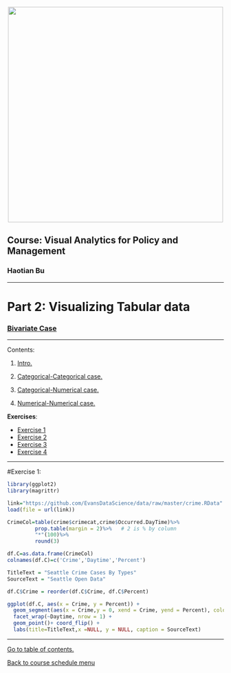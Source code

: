 <br> 
<center><img src="https://cdn2-www.dogtime.com/assets/uploads/gallery/siberian-husky-dog-breed-pictures/siberian-husky-dog-breed-pictures-3.jpg" width="500"></center>

## Course: Visual Analytics for Policy and Management

### Haotian Bu

_____
<a id='part1'></a>

# Part 2: Visualizing Tabular data

### [Bivariate Case](https://github.com/EvansDataScience/VisualAnalytics_2_tabularDataBiv)

_____

Contents:

1. [Intro.](#part1)

2. [Categorical-Categorical case.](#part2) 

3. [Categorical-Numerical case.](#part3)

4. [Numerical-Numerical case.](#part4)

**Exercises**: <br>

- [Exercise 1](#ex1)
- [Exercise 2](#ex2)
- [Exercise 3](#ex3)
- [Exercise 4](#ex4)

_____

#Exercise 1:

```r
library(ggplot2)
library(magrittr)
```


```r
link="https://github.com/EvansDataScience/data/raw/master/crime.RData" #only this case you do not need to change the name since it is Rdata
load(file = url(link))
```

```r
CrimeCol=table(crime$crimecat,crime$Occurred.DayTime)%>%
         prop.table(margin = 2)%>%   # 2 is % by column
         "*"(100)%>%
         round(3)

df.C=as.data.frame(CrimeCol)
colnames(df.C)=c('Crime','Daytime','Percent')
```



```r
TitleText = "Seattle Crime Cases By Types"
SourceText = "Seattle Open Data"

df.C$Crime = reorder(df.C$Crime, df.C$Percent) 

ggplot(df.C, aes(x = Crime, y = Percent)) + 
  geom_segment(aes(x = Crime,y = 0, xend = Crime, yend = Percent), color = "gray") + 
  facet_wrap(~Daytime, nrow = 1) + 
  geom_point()+ coord_flip() + 
  labs(title=TitleText,x =NULL, y = NULL, caption = SourceText) 
```

_____


[Go to table of contents.](#part1)

[Back to course schedule menu](https://evansdatascience.github.io/VisualAnalytics/)
